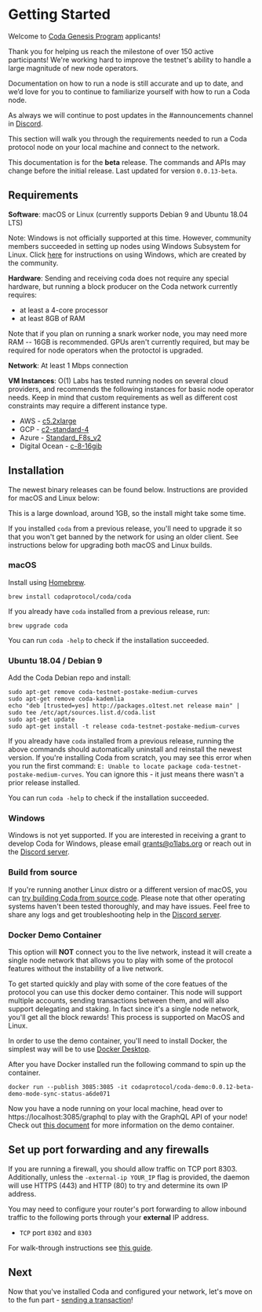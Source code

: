 
# Getting Started

<Alert kind="welcome">

Welcome to [Coda Genesis Program](https://codaprotocol.com/genesis) applicants!

Thank you for helping us reach the milestone of over 150 active participants! We're working hard to improve the testnet's ability to handle a large magnitude of new node operators.
 
Documentation on how to run a node is still accurate and up to date, and we’d love for you to continue to familiarize yourself with how to run a Coda node.

As always we will continue to post updates in the #announcements channel in [Discord](https://bit.ly/CodaDiscord).

</Alert>

This section will walk you through the requirements needed to run a Coda protocol node on your local machine and connect to the network.

<Alert>

  This documentation is for the **beta** release. The commands and APIs may change before the initial release. Last updated for version `0.0.13-beta`.

</Alert>

## Requirements

**Software**: macOS or Linux (currently supports Debian 9 and Ubuntu 18.04 LTS)

Note: Windows is not officially supported at this time. However, community members succeeded in setting up nodes using Windows Subsystem for Linux. Click [here](https://forums.codaprotocol.com/t/unofficial-wsl-instructions/26) for instructions on using Windows, which are created by the community.

**Hardware**: Sending and receiving coda does not require any special hardware, but running a block producer on the Coda network currently requires:

- at least a 4-core processor
- at least 8GB of RAM

Note that if you plan on running a snark worker node, you may need more RAM -- 16GB is recommended. GPUs aren't currently required, but may be required for node operators when the protoctol is upgraded.

**Network**: At least 1 Mbps connection

**VM Instances**:
O(1) Labs has tested running nodes on several cloud providers, and recommends the following instances for basic node operator needs. Keep in mind that custom requirements as well as different cost constraints may require a different instance type.

- AWS - [c5.2xlarge](https://www.ec2instances.info/?filter=c5.2xl&region=us-west-2&cost_duration=daily&selected=c5.2xlarge)
- GCP - [c2-standard-4](https://cloud.google.com/compute/docs/machine-types)
- Azure - [Standard_F8s_v2](https://docs.microsoft.com/en-us/azure/virtual-machines/windows/sizes-compute#fsv2-series-1)
- Digital Ocean - [c-8-16gib](https://cloud.digitalocean.com/droplets/new?size=c-8-16gib)

## Installation

The newest binary releases can be found below. Instructions are provided for macOS and Linux below:

This is a large download, around 1GB, so the install might take some time.

<Alert kind="warning">

  If you installed `coda` from a previous release, you'll need to upgrade it so that you won't get banned by the network for using an older client. See instructions below for upgrading both macOS and Linux builds.

</Alert>

### macOS

Install using [Homebrew](https://brew.sh).
```
brew install codaprotocol/coda/coda
```

If you already have `coda` installed from a previous release, run:
```
brew upgrade coda
```

You can run `coda -help` to check if the installation succeeded.

### Ubuntu 18.04 / Debian 9

Add the Coda Debian repo and install:

```
sudo apt-get remove coda-testnet-postake-medium-curves
sudo apt-get remove coda-kademlia
echo "deb [trusted=yes] http://packages.o1test.net release main" | sudo tee /etc/apt/sources.list.d/coda.list
sudo apt-get update
sudo apt-get install -t release coda-testnet-postake-medium-curves
```

If you already have `coda` installed from a previous release, running the above commands should automatically uninstall and reinstall the newest version. If you're installing Coda from scratch, you may see this error when you run the first command: `E: Unable to locate package coda-testnet-postake-medium-curves`. You can ignore this - it just means there wasn't a prior release installed.

You can run `coda -help` to check if the installation succeeded.

### Windows

Windows is not yet supported. If you are interested in receiving a grant to develop Coda for Windows, please email grants@o1labs.org or reach out in the [Discord server](https://bit.ly/CodaDiscord).

### Build from source

If you're running another Linux distro or a different version of macOS, you can [try building Coda from source code](https://github.com/CodaProtocol/coda/blob/master/README-dev.md#building-coda). Please note that other operating systems haven't been tested thoroughly, and may have issues. Feel free to share any logs and get troubleshooting help in the [Discord server](https://bit.ly/CodaDiscord).

### Docker Demo Container

<Alert>

This option will **NOT** connect you to the live network, instead it will create a single node network that allows you to play with some of the protocol features without the instability of a live network.

</Alert>

To get started quickly and play with some of the core featues of the protocol you can use this docker demo container. This node will support multiple accounts, sending transactions between them, and will also support delegating and staking. In fact since it's a single node network, you'll get all the block rewards! This process is supported on MacOS and Linux.  

In order to use the demo container, you'll need to install Docker, the simplest way will be to use [Docker Desktop](https://www.docker.com/products/docker-desktop).

After you have Docker installed run the following command to spin up the container.

```
docker run --publish 3085:3085 -it codaprotocol/coda-demo:0.0.12-beta-demo-mode-sync-status-a6de071
```

Now you have a node running on your local machine, head over to https://localhost:3085/graphql to play with the GraphQL API of your node! Check out [this document](https://github.com/CodaProtocol/coda/blob/develop/docs/demo.md) for more information on the demo container.

## Set up port forwarding and any firewalls

If you are running a firewall, you should allow traffic on TCP port 8303. Additionally, unless the `-external-ip YOUR_IP` flag is provided, the daemon will use HTTPS (443) and HTTP (80) to try and determine its own IP address.

You may need to configure your router's port forwarding to allow inbound traffic to the following ports through your **external** IP address.

- `TCP` port `8302` and `8303`

For walk-through instructions see [this guide](/docs/troubleshooting/#port-forwarding).
## Next

Now that you've installed Coda and configured your network, let's move on to the fun part - [sending a transaction](/docs/my-first-transaction/)!

